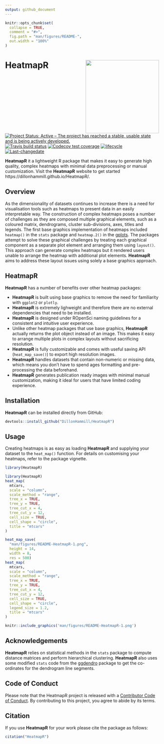 ```yaml
---
output: github_document
---
```


<!-- README.md is generated from README.Rmd. Please edit that file -->

```r
knitr::opts_chunk$set(
  collapse = TRUE,
  comment = "#>",
  fig.path = "man/figures/README-",
  out.width = "100%"
)
```

# HeatmapR <img src="man/figures/logo.png" align="right" alt="" width="240"/>

<!-- badges: start -->
[![Project Status: Active – The project has reached a stable, usable state and is being actively developed.](https://www.repostatus.org/badges/latest/active.svg)](https://www.repostatus.org/#active)
[![Travis build status](https://travis-ci.com/DillonHammill/HeatmapR.svg?branch=master)](https://travis-ci.com/DillonHammill/HeatmapR)
[![Codecov test coverage](https://codecov.io/gh/DillonHammill/HeatmapR/branch/master/graph/badge.svg)](https://codecov.io/gh/DillonHammill/HeatmapR?branch=master)
[![lifecycle](https://img.shields.io/badge/lifecycle-maturing-blue.svg)](https://www.tidyverse.org/lifecycle/#maturing)
[![Last-changedate](https://img.shields.io/badge/last%20change-`r gsub('-', '--', Sys.Date())`-yellowgreen.svg)](/commits/master)
<!-- badges: end -->

**HeatmapR** it a lightweight R package that makes it easy to generate high quality, complex heatmaps with minimal data preprocessing or manual customization. Visit the **HeatmapR** website to get started https://dillonhammill.github.io/HeatmapR/.

## Overview
As the dimensionality of datasets continues to increase there is a need for visualisation tools such as heatmaps to present data in an easily interpretable way. The construction of complex heatmaps poses a number of challenges as they are composed multiple graphical elements, such as a coloured matrix, dendrograms, cluster sub-divisions, axes, titles and legends. The first base graphics implementation of heatmaps included `heatmap()` in the `stats` package and `heatmap.2()` in the  [gplots](https://cran.r-project.org/web/packages/gplots/index.html). The packages attempt to solve these graphical challenges by treating each graphical component as a separate plot element and arranging them using `layout()`. This approach can generate complex heatmaps but it rendered users unable to arrange the heatmap with additional plot elements. **HeatmapR** aims to address these layout issues using solely a base graphics approach. 

## HeatmapR
**HeatmapR** has a number of benefits over other heatmap packages:

* **HeatmapR** is built using base graphics to remove the need for familiarity with `ggplot2` or `plotly`.
* **HeatmapR** is extremely lighweight and therefore there are no external dependencies that need to be installed.
* **HeatmapR** is designed under ROpenSci naming guidelines for a consistent and intuitive user experience.
* Unlike other heatmap packages that use base graphics, **HeatmapR** actually returns the plot object instead of an image. This makes it easy to arrange multiple plots in complex layouts without sacrificing resolution.
* **HeatmapR** is fully customizable and comes with useful saving API (`heat_map_save()`) to export high resolution images.
* **HeatmapR** handles datasets that contain non-numeric or missing data, which means you don't have to spend ages formatting and pre-processing the data beforehand.
* **HeatmapR** generates publication ready images with minimal manual customization, making it ideal for users that have limited coding experience.

## Installation

**HeatmapR** can be installed directly from GitHub:

```r
devtools::install_github("DillonHammill/HeatmapR")
```

## Usage

Creating heatmaps is as easy as loading **HeatmapR** and supplying your dataset to the `heat_map()` function. For details on customising your heatmaps, refer to the package vignette.

```r
library(HeatmapR)
```

```r
library(HeatmapR)
heat_map(
  mtcars,
  scale = "column",
  scale_method = "range",
  tree_x = TRUE,
  tree_y = TRUE,
  tree_cut_x = 4,
  tree_cut_y = 12,
  cell_size = TRUE,
  cell_shape = "circle",
  title = "mtcars"
)
```

```r
heat_map_save(
  "man/figures/README-HeatmapR-1.png",
  height = 14,
  width = 8,
  res = 500)
heat_map(
  mtcars,
  scale = "column",
  scale_method = "range",
  tree_x = TRUE,
  tree_y = TRUE,
  tree_cut_x = 4,
  tree_cut_y = 12,
  cell_size = TRUE,
  cell_shape = "circle",
  legend_size = 1.2,
  title = "mtcars"
)
```

```r
knitr::include_graphics('man/figures/README-HeatmapR-1.png')
```

## Acknowledgements
**HeatmapR** relies on statistical methods in the `stats` package to compute distance matrices and perform hierarchical clustering. **HeatmapR** also uses some modified `stats` code from the  [ggdendro](https://github.com/andrie/ggdendro) package to get the co-ordinates for the dendrogram line segments. 

## Code of Conduct

Please note that the HeatmapR project is released with a [Contributor Code of Conduct](https://contributor-covenant.org/version/2/0/CODE_OF_CONDUCT.html). By contributing to this project, you agree to abide by its terms.

## Citation

If you use **HeatmapR** for your work please cite the package as follows:

```r
citation("HeatmapR")
```
